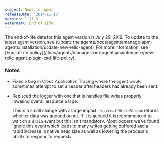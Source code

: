 ```yaml
---
subject: Node.js agent
releaseDate: '2014-11-13'
version: 1.13.3
watermark: End of Life
---
```


<Callout variant="important">
  The end-of-life date for this agent version is July 29, 2019. To update to the latest agent version, see [Update the agent](/docs/agents/manage-apm-agents/installation/update-new-relic-agent). For more information, see [End-of-life policy](/docs/agents/manage-apm-agents/maintenance/new-relic-agent-plugin-end-life-policy).
</Callout>

### Notes

* Fixed a bug in Cross Application Tracing where the agent would sometimes attempt to set a header after headers had already been sent.
* Replaced the logger with one that is handles file writes properly lowering overall resource usage.

  This is a small change with a large impact. `fs.createWriteStream` returns whether data was queued or not. If it is queued it is recommended to wait on a `drain` event but this isn't mandatory. Most loggers we've found ignore this event which leads to many writes getting buffered and a rapid increase in native heap size as well as lowering the process's ability to respond to requests.
